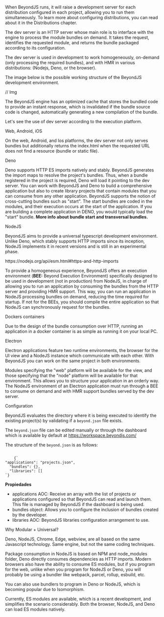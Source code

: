 
<Title>Development server</Title>

When BeyondJS runs, it will raise a development server for each distribution configured in each project, allowing you to run them simultaneously. To learn more about configuring distributions, you can read about it in the <Link to="/docs/projects/distributions">Distributions chapter.</Link>

The dev server is an HTTP server whose main role is to interface with the engine to process the module bundles on demand. It takes the request, identifies the requested module, and returns the bundle packaged according to its configuration.

The dev server is used in development to work homogeneously, on-demand (only processing the required bundles), and with HMR in various distributions: (Nodejs, Deno, or the browser).

The image below is the possible working structure of the BeyondJS development environment.

// Img

The BeyondJS engine has an optimized cache that stores the bundled code to provide an instant response, which is invalidated if the bundle source code is changed, automatically generating a new compilation of the bundle.

Let's see the use of dev server according to the execution platform.

<Subtitle>Web, Android, iOS</Subtitle>

On the web, Android, and Ios platforms, the dev server not only serves bundles but additionally returns the index.html when the requested URL does not find a resource (bundle or static file).

<Subtitle>Deno</Subtitle>

Deno supports HTTP ES imports natively and stably.
BeyondJS generates the import maps to resolve the project's bundles. Thus, when a bundle registered in the project is required, Deno will load it pointing to the dev server.
You can work with BeyondJS and Deno to build a comprehensive application but also to create library projects that contain modules that you can consume from any other application.
BeyondJS supports the notion of cross-cutting bundles such as "start". The start bundles are coded in the modules, and their execution occurs at the start of the application.
If you are building a complete application in DENO, you would typically load the "start" bundle. **More info about bundle start and transversal bundles.**

<Subtitle>NodeJS</Subtitle>

BeyondJS aims to provide a universal typescript development environment.
Unlike Deno, which stably supports HTTP imports since its inception, NodeJS implements it in recent versions and is still in an experimental phase.

<ELink to="https://nodejs.org/api/esm.html#https-and-http-imports">
    https://nodejs.org/api/esm.html#https-and-http-imports
</ELink>

To provide a homogeneous experience, BeyondJS offers an execution environment (**BEE:** Beyond Execution Environment) specifically designed to be used in development (not in production) from NodeJS, in charge of allowing you to run an application by consuming the bundles from the HTTP server and providing HMR support.
This way, you can run an application in NodeJS processing bundles on demand, reducing the time required for startup.
If not for the BEEs, you should compile the entire application so that NodeJS can synchronously request for the bundles.

<Subtitle>Dockers containers</Subtitle>

Due to the design of the bundle consumption over HTTP, running an application in a docker container is as simple as running it on your local PC.

<Subtitle>Electron</Subtitle>

Electron applications feature two runtime environments, the browser for the UI view and a NodeJS instance which communicate with each other.
With BeyondJS you can work on the same project in both environments.

Modules specifying the "web" platform will be available for the view, and those specifying that the "node" platform will be available for that environment. This allows you to structure your application in an orderly way.
The NodeJS environment of an Electron application must run through a BEE to consume on demand and with HMR support bundles served by the dev server.

<Subtitle>Configuration</Subtitle>

BeyondJS evaluates the directory where it is being executed to identify the existing project(s) by validating if a `beyond.json` file exists.

The `beyond.json` file can be edited manually or through the dashboard which is available by default at <ELink to="https://workspace.beyondjs.com/">https://workspace.beyondjs.com/</ELink>

The structure of the `beyond.json` is as follows:

<Code>
    {`
"applications": "projects.json",
  "bundles": {},
  "libraries": []
`}
</Code>

**Propiedades**

-   applications <Link to="/aoc">AOC:</Link> Receive an array with the list of projects or applications configured so that BeyondJS can read and launch them. This file is managed by BeyondJS if the dashboard is being used.
-   bundles object: Allows you to configure the inclusion of bundles created by the developer.
-   libraries <Link to="/aoc">AOC:</Link> BeyondJS libraries configuration arrangement to use.

<Subtitle>Why Modular + Universal?</Subtitle>

Deno, NodeJS, Chrome, Edge, webview, are all based on the same Javascript technology. Same engine, but not the same coding techniques.

Package consumption in NodeJS is based on NPM and node_modules folder, Deno directly consumes dependencies as HTTP imports.
Modern browsers also have the ability to consume ES modules, but if you program for the web, unlike when you program for NodeJS or Deno, you will probably be using a bundler like webpack, parcel, rollup, esbuild, etc.

You can also use bundlers to program in Deno or NodeJS, which is becoming popular due to Isomorphism.

Currently, ES modules are available, which is a recent development, and simplifies the scenario considerably. Both the browser, NodeJS, and Deno can load ES modules natively.
